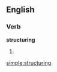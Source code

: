 
==English==

===Verb===
'''structuring'''

# {{present participle of|[[structure]]}}

[[simple:structuring]]